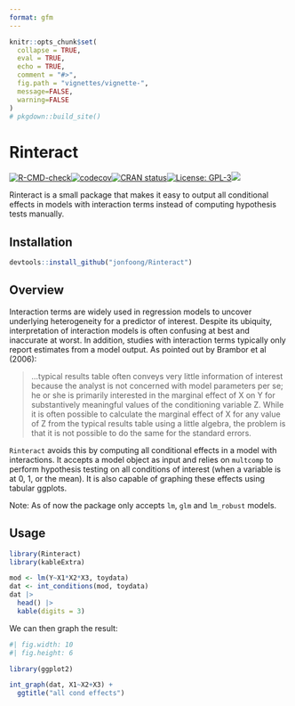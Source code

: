 ---
format: gfm
---

```{r, echo = FALSE}
knitr::opts_chunk$set(
  collapse = TRUE,
  eval = TRUE,
  echo = TRUE,
  comment = "#>",
  fig.path = "vignettes/vignette-",
  message=FALSE,
  warning=FALSE
)
# pkgdown::build_site()
```

# Rinteract

[![R-CMD-check](https://github.com/jonfoong/Rinteract/actions/workflows/R-CMD-check.yaml/badge.svg)](https://github.com/jonfoong/Rinteract/actions/workflows/R-CMD-check.yaml)[![codecov](https://codecov.io/github/jonfoong/Rinteract/branch/main/graph/badge.svg?token=2SOK4T1220)](https://codecov.io/github/jonfoong/Rinteract)[![CRAN status](https://www.r-pkg.org/badges/version/Rinteract)](https://CRAN.R-project.org/package=Rinteract)[![License: GPL-3](https://img.shields.io/badge/license-GPL--3-blue.svg)](https://cran.r-project.org/web/licenses/GPL-3)[![](https://img.shields.io/badge/devel%20version-0.1.0-blue.svg)](https://github.com/jonfoong/Rinteract)

Rinteract is a small package that makes it easy to output all conditional effects in models with interaction terms instead of computing hypothesis tests manually.

## Installation

```{r install, eval=FALSE}

devtools::install_github("jonfoong/Rinteract")
```

## Overview

Interaction terms are widely used in regression models to uncover underlying heterogeneity for a predictor of interest. Despite its ubiquity, interpretation of interaction models is often confusing at best and inaccurate at worst. In addition, studies with interaction terms typically only report estimates from a model output. As pointed out by Brambor et al (2006):

> ...typical results table often conveys very little information of interest because the analyst is not concerned with model parameters per se; he or she is primarily interested in the marginal effect of X on Y for substantively meaningful values of the conditioning variable Z. While it is often possible to calculate the marginal effect of X for any value of Z from the typical results table using a little algebra, the problem is that it is not possible to do the same for the standard errors.

`Rinteract` avoids this by computing all conditional effects in a model with interactions. It accepts a model object as input and relies on `multcomp` to perform hypothesis testing on all conditions of interest (when a variable is at 0, 1, or the mean). It is also capable of graphing these effects using tabular ggplots.

Note: As of now the package only accepts `lm`, `glm` and `lm_robust` models.

## Usage

```{r}
library(Rinteract)
library(kableExtra)

mod <- lm(Y~X1*X2*X3, toydata)
dat <- int_conditions(mod, toydata)
dat |> 
  head() |>
  kable(digits = 3)


```

We can then graph the result:

```{r}
#| fig.width: 10
#| fig.height: 6

library(ggplot2)

int_graph(dat, X1~X2+X3) +
  ggtitle("all cond effects")

```
